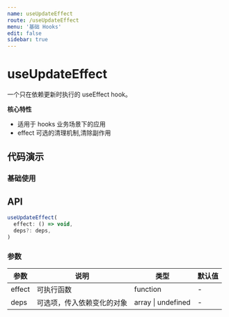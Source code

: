 ```yaml
---
name: useUpdateEffect
route: /useUpdateEffect
menu: '基础 Hooks'
edit: false
sidebar: true
---
```



# useUpdateEffect

一个只在依赖更新时执行的 useEffect hook。

**核心特性**

* 适用于 hooks 业务场景下的应用
* effect 可选的清理机制,清除副作用

## 代码演示

### 基础使用
<JackBox jsCode={Demo1CodeJsx} tsCode={Demo1CodeTsx} demoName='基础使用' description='使用上与 useEffect 完全相同，只是它忽略了首次渲染，且只在依赖项更新时运行。'>
  <Demo1 />
</JackBox>

## API

```javascript
useUpdateEffect(
  effect: () => void,
  deps?: deps,
)
```

### 参数

| 参数    | 说明                                         | 类型                   | 默认值 |
|---------|----------------------------------------------|------------------------|--------|
| effect | 可执行函数  | function | -      |
| deps | 可选项，传入依赖变化的对象  | array \| undefined | -      |